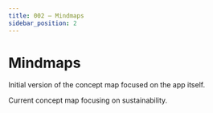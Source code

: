 ```yaml
---
title: 002 — Mindmaps
sidebar_position: 2
---
```


```{=mdx}
import MyEmbed from '/src/components/Embed'
```

# Mindmaps


Initial version of the concept map focused on the app itself.
<MyEmbed src="https://xmind.works/share/Yu5h5ikA" text="Loading Mindmap..." />

Current concept map focusing on sustainability.

<MyEmbed src="https://miro.com/app/live-embed/uXjVPEUthh4=/?moveToViewport=-768,-439,1536,876&embedId=523854480229" text="Loading Concept Map..." />
